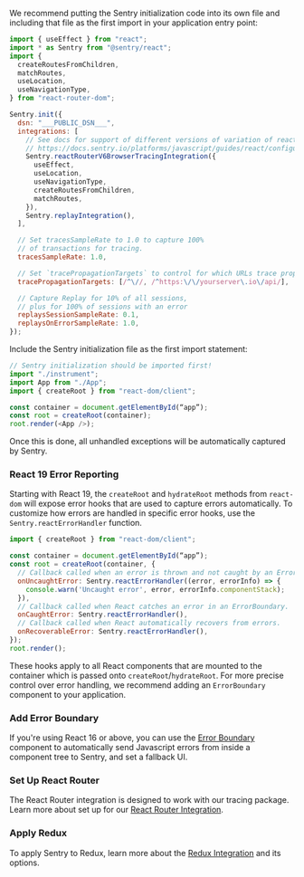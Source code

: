 We recommend putting the Sentry initialization code into its own file and including that file as the first import in your application entry point:

<SignInNote />

```javascript {filename:instrument.js} {"onboardingOptions": {"performance": "3-8, 13-21, 24-30", "session-replay": "22, 31-35"}}
import { useEffect } from "react";
import * as Sentry from "@sentry/react";
import {
  createRoutesFromChildren,
  matchRoutes,
  useLocation,
  useNavigationType,
} from "react-router-dom";

Sentry.init({
  dsn: "___PUBLIC_DSN___",
  integrations: [
    // See docs for support of different versions of variation of react router
    // https://docs.sentry.io/platforms/javascript/guides/react/configuration/integrations/react-router/
    Sentry.reactRouterV6BrowserTracingIntegration({
      useEffect,
      useLocation,
      useNavigationType,
      createRoutesFromChildren,
      matchRoutes,
    }),
    Sentry.replayIntegration(),
  ],

  // Set tracesSampleRate to 1.0 to capture 100%
  // of transactions for tracing.
  tracesSampleRate: 1.0,

  // Set `tracePropagationTargets` to control for which URLs trace propagation should be enabled
  tracePropagationTargets: [/^\//, /^https:\/\/yourserver\.io\/api/],

  // Capture Replay for 10% of all sessions,
  // plus for 100% of sessions with an error
  replaysSessionSampleRate: 0.1,
  replaysOnErrorSampleRate: 1.0,
});
```

Include the Sentry initialization file as the first import statement:

```javascript
// Sentry initialization should be imported first!
import "./instrument";
import App from "./App";
import { createRoot } from "react-dom/client";

const container = document.getElementById(“app”);
const root = createRoot(container);
root.render(<App />);
```

Once this is done, all unhandled exceptions will be automatically captured by Sentry.

### React 19 Error Reporting

Starting with React 19, the `createRoot` and `hydrateRoot` methods from `react-dom` will expose error hooks that are used to capture errors automatically. To customize how errors are handled in specific error hooks, use the `Sentry.reactErrorHandler` function.

```javascript
import { createRoot } from "react-dom/client";

const container = document.getElementById(“app”);
const root = createRoot(container, {
  // Callback called when an error is thrown and not caught by an ErrorBoundary.
  onUncaughtError: Sentry.reactErrorHandler((error, errorInfo) => {
    console.warn('Uncaught error', error, errorInfo.componentStack);
  }),
  // Callback called when React catches an error in an ErrorBoundary.
  onCaughtError: Sentry.reactErrorHandler(),
  // Callback called when React automatically recovers from errors.
  onRecoverableError: Sentry.reactErrorHandler(),
});
root.render();
```

These hooks apply to all React components that are mounted to the container which is passed onto `createRoot`/`hydrateRoot`. For more precise control over error handling, we recommend adding an `ErrorBoundary` component to your application.

### Add Error Boundary

If you're using React 16 or above, you can use the [Error Boundary](features/error-boundary/) component to automatically send Javascript errors from inside a component tree to Sentry, and set a fallback UI.

### Set Up React Router

The React Router integration is designed to work with our tracing package. Learn more about set up for our [React Router Integration](configuration/integrations/react-router/).

### Apply Redux

To apply Sentry to Redux, learn more about the [Redux Integration](configuration/integrations/redux/) and its options.
